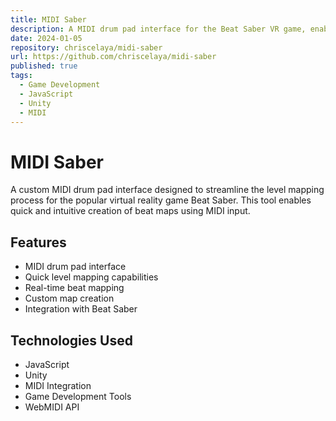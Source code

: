 ```yaml
---
title: MIDI Saber
description: A MIDI drum pad interface for the Beat Saber VR game, enabling quick level mapping
date: 2024-01-05
repository: chriscelaya/midi-saber
url: https://github.com/chriscelaya/midi-saber
published: true
tags:
  - Game Development
  - JavaScript
  - Unity
  - MIDI
---
```


# MIDI Saber

A custom MIDI drum pad interface designed to streamline the level mapping process for the popular virtual reality game Beat Saber. This tool enables quick and intuitive creation of beat maps using MIDI input.

## Features

- MIDI drum pad interface
- Quick level mapping capabilities
- Real-time beat mapping
- Custom map creation
- Integration with Beat Saber

## Technologies Used

- JavaScript
- Unity
- MIDI Integration
- Game Development Tools
- WebMIDI API
